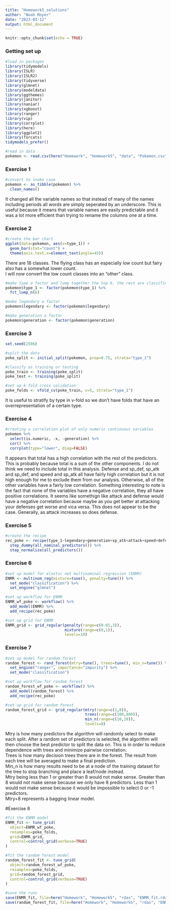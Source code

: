 ```yaml
---
title: "Homework5_solutions"
author: "Noah Moyer"
date: "2023-03-12"
output: html_document
---
```


```r
knitr::opts_chunk$set(echo = TRUE)
```

### Getting set up
```r
#load in packages
library(tidymodels)
library(ISLR)
library(ISLR2)
library(tidyverse)
library(glmnet)
library(modeldata)
library(ggthemes)
library(janitor)
library(naniar)
library(xgboost)
library(ranger)
library(vip)
library(corrplot)
library(here)
library(ggplot2)
library(forcats)
tidymodels_prefer()

#read in data
pokemon <- read.csv(here("Homework", "Homework5", "data", "Pokemon.csv"))
```

### Exercise 1
```r
#convert to snake case
pokemon <- as_tibble(pokemon) %>% 
  clean_names()
```

It changed all the variable names so that instead of many of the names including periods all words are simply seperated by an underscore. This is useful because it means that variable names are easily predictable and it was a lot more efficient than trying to rename the columns one at a time.

### Exercise 2
```r
#create the bar chart
ggplot(data=pokemon, aes(x=type_1)) +
  geom_bar(stat="count") +
  theme(axis.text.x=element_text(angle=45))
```

There are 18 classes. The flying class has an especially low count but fairy also has a somewhat lower count.  
I will now convert the low count classes into an "other" class.
```r
#make type a factor and lump together the top 6, the rest are classified as other
pokemon$type_1 <- factor(pokemon$type_1) %>% 
  fct_lump_n(6)

#make legendary a factor
pokemon$legendary <- factor(pokemon$legendary)

#make generation a factor
pokemon$generation <- factor(pokemon$generation)
```

### Exercise 3
```r
set.seed(2506)

#split the data
poke_split <- initial_split(pokemon, prop=0.75, strata="type_1")

#classify as training or testing
poke_train <- training(poke_split)
poke_test <- training(poke_split)

#set up k-fold cross validation
poke_folds <- vfold_cv(poke_train, v=5, strata="type_1")
```

It is useful to stratify by type in v-fold so we don't have folds that have an overrepresentation of a certain type.

### Exercise 4
```r
#creating a correlation plot of only numeric continuous variables
pokemon %>% 
  select(is.numeric, -x, -generation) %>% 
  cor() %>% 
  corrplot(type="lower", diag=FALSE)
```
It appears that total has a high correlation with the rest of the predictors. This is probably because total is a sum of the other components. I do not think we need to include total in this analysis. Defense and sp_def, sp_atk and sp_def, and speed and sp_atk all have fairly high correlation but it is not high enough for me to exclude them from our analysis. Otherwise, all of the other variables have a fairly low correlation. Something interesting to note is the fact that none of the variables have a negative correlation, they all have positive correlations. It seems like somethign like attack and defense would have a negative correlation because maybe as you get better at attacking your defenses get worse and vica versa. This does not appear to be the case. Generally, as attack increases so does defense.

### Exercise 5
```r
#create the recipe
rec_poke <- recipe(type_1~legendary+generation+sp_atk+attack+speed+defense+hp+sp_def, data=poke_train) %>% 
  step_dummy(all_nominal_predictors()) %>% 
  step_normalize(all_predictors())
```

### Exercise 6
```r
#set up model for elastic net multinominal regression (ENMR)
ENMR <- multinom_reg(mixture=tune(), penalty=tune()) %>% 
  set_mode("classification") %>% 
  set_engine("glmnet")

#set up workflow for ENMR
ENMR_wf_poke <- workflow() %>% 
  add_model(ENMR) %>% 
  add_recipe(rec_poke)

#set up grid for ENMR
ENMR_grid <- grid_regular(penalty(range=c(0.01,3)), 
                          mixture(range=c(0,1)), 
                          levels=10)
```

### Exercise 7
```r
#set up model for random forest
random_forest <- rand_forest(mtry=tune(), trees=tune(), min_n=tune()) %>% 
  set_engine("ranger", importance="impurity") %>% 
  set_mode("classification")

#set up workflow for random forest
random_forest_wf_poke <- workflow() %>% 
  add_model(random_forest) %>% 
  add_recipe(rec_poke)

#set up grid for random forest
random_forest_grid <- grid_regular(mtry(range=c(1,8)),
                                   trees(range=c(100,800)),
                                   min_n(range=c(10,18)),
                                   levels=8)
```

Mtry is how many predictors the algorithm will randomly select to make each split. After a random set of predictors is selected, the algorithm will then choose the best predictor to split the data on. This is in order to reduce dependence with trees and minimize pairwise correlation.  
Trees is how many decision trees there are in the forest. The result from each tree will be averaged to make a final prediction.  
Min_n is how many results need to be at a node of the training dataset for the tree to stop branching and place a leaf/node instead.  
Mtry being less than 1 or greater than 8 would not make sense. Greater than 8 would not make sense because we only have 8 predictors. Less than 1 would not make sense because it would be impossible to select 0 or -1 predictors.  
Mtry=8 represents a bagging linear model.  

#Exercise 8
```r
#fit the ENMR model
ENMR_fit <- tune_grid(
  object=ENMR_wf_poke,
  resamples=poke_folds,
  grid=ENMR_grid,
  control=control_grid(verbose=TRUE)
)

#fit the random forest model
random_forest_fit <- tune_grid(
  object=random_forest_wf_poke,
  resamples=poke_folds,
  grid=random_forest_grid,
  control=control_grid(verbose=TRUE)
)

#save the runs
save(ENMR_fit, file=here("Homework", "Homework5", "rdas", "ENMR_fit.rda"))
save(random_forest_fit, file=here("Homework", "Homework5", "rdas", "ENMR_fit.rda"))

```
